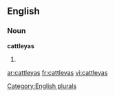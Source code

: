 ==English==

===Noun===
'''cattleyas'''

# {{plural of|[[cattleya]]}}

[[Category:English plurals]]

[[ar:cattleyas]]
[[fr:cattleyas]]
[[vi:cattleyas]]
